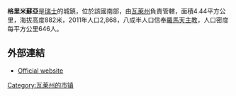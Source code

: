 '''格里米蘇亞'''是[[瑞士|瑞士]]的城鎮，位於該國南部，由[[瓦萊州|瓦萊州]]負責管轄，面積4.44平方公里，海拔高度882米，2011年人口2,868，八成半人口信奉[[羅馬天主教|羅馬天主教]]，人口密度每平方公里646人。

==外部連結==
* [https://web.archive.org/web/20170911044828/http://www.grimisuat.ch/ Official website] {{fr icon}}

{{Switzerland-geo-stub}}
[[Category:瓦莱州的市镇|Category:瓦莱州的市镇]]